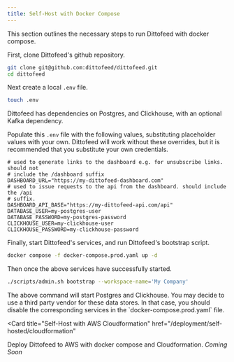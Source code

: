```yaml
---
title: Self-Host with Docker Compose
---
```


This section outlines the necessary steps to run Dittofeed with docker compose.

First, clone Dittofeed's github repository.

```bash
git clone git@github.com:dittofeed/dittofeed.git
cd dittofeed
```

Next create a local `.env` file.

```bash
touch .env
```

Dittofeed has dependencies on Postgres, and Clickhouse, with an optional Kafka dependency.

Populate this `.env` file with the following values, substituting placeholder values with your own. Dittofeed will work without these overrides, but it is recommended that you substitute your own credentials.

```properties .env
# used to generate links to the dashboard e.g. for unsubscribe links. should not
# include the /dashboard suffix
DASHBOARD_URL="https://my-dittofeed-dashboard.com"
# used to issue requests to the api from the dashboard. should include the /api
# suffix.
DASHBOARD_API_BASE="https://my-dittofeed-api.com/api"
DATABASE_USER=my-postgres-user
DATABASE_PASSWORD=my-postgres-password
CLICKHOUSE_USER=my-clickhouse-user
CLICKHOUSE_PASSWORD=my-clickhouse-password
```

Finally, start Dittofeed's services, and run Dittofeed's bootstrap script.

```bash
docker compose -f docker-compose.prod.yaml up -d
```

Then once the above services have successfully started.

```bash
./scripts/admin.sh bootstrap --workspace-name='My Company'
```

<Warning>
  The above command will start Postgres and Clickhouse. You
  may decide to use a third party vendor for these data stores. In that case,
  you should disable the corresponding services in the
  `docker-compose.prod.yaml` file.
</Warning>

<Card
  title="Self-Host with AWS Cloudformation"
  href="/deployment/self-hosted/cloudformation"
>
  Deploy Dittofeed to AWS with docker compose and Cloudformation. *Coming Soon*
</Card>
